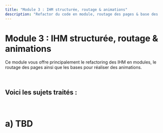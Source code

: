 ```yaml
---
title: "Module 3 : IHM structurée, routage & animations"
description: "Refactor du code en module, routage des pages & base des animations"
---
```


# Module 3 : IHM structurée, routage & animations
Ce module vous offre principalement le refactoring des IHM en modules, le routage des pages ainsi
que les bases pour réaliser des animations.

<br/>

Voici les sujets traités :
- 

<br/>

# <a id="a"></a>a) TBD

<br/>